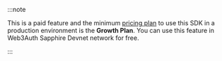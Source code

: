:::note

This is a paid feature and the minimum [pricing plan](https://web3auth.io/pricing.html) to use this
SDK in a production environment is the **Growth Plan**. You can use this feature in Web3Auth
Sapphire Devnet network for free.

:::
